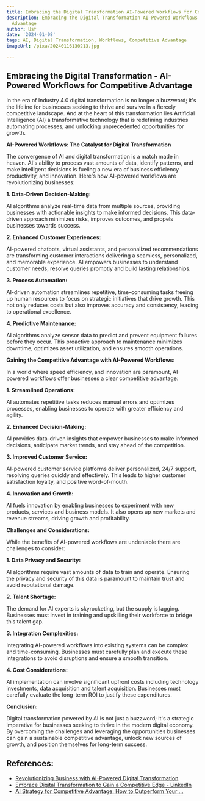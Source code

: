 ```yaml
---
title: Embracing the Digital Transformation AI-Powered Workflows for Competitive Advantage
description: Embracing the Digital Transformation AI-Powered Workflows for Competitive
  Advantage
author: Usf
date: '2024-01-08'
tags: AI, Digital Transformation, Workflows, Competitive Advantage
imageUrl: /pixa/20240116130213.jpg

---
```

## **Embracing the Digital Transformation - AI-Powered Workflows for Competitive Advantage**

In the era of Industry  4.0 digital transformation is no longer a buzzword; it's the lifeline for businesses seeking to thrive and survive in a fiercely competitive landscape. And at the heart of this transformation lies Artificial Intelligence (AI) a transformative technology that is redefining industries automating processes, and unlocking unprecedented  opportunities for growth.

**AI-Powered Workflows: The Catalyst for  Digital Transformation**

The convergence of AI  and digital transformation is a match made in heaven. AI's ability to process  vast amounts of data, identify patterns, and make intelligent decisions is  fueling a new era of business efficiency  productivity, and innovation. Here's how AI-powered workflows  are revolutionizing businesses:

**1. Data-Driven Decision-Making:**

AI algorithms  analyze real-time data from multiple sources, providing businesses with actionable insights  to make informed decisions. This data-driven approach minimizes risks, improves outcomes, and propels businesses towards success.

**2. Enhanced Customer Experiences:**

AI-powered chatbots, virtual assistants, and personalized  recommendations are transforming customer interactions delivering a seamless, personalized, and memorable experience. AI empowers businesses  to understand customer needs, resolve  queries promptly  and build lasting  relationships.

**3. Process Automation:**

AI-driven automation streamlines repetitive, time-consuming tasks freeing up human resources to focus on strategic initiatives that drive  growth. This not only reduces costs but also improves accuracy and  consistency, leading to operational excellence.

**4. Predictive Maintenance:**

AI algorithms analyze sensor data to predict and prevent equipment failures before they occur. This proactive approach to maintenance minimizes downtime, optimizes  asset utilization, and ensures smooth operations.

**Gaining the Competitive Advantage with AI-Powered Workflows:**

In a world where speed  efficiency, and innovation  are  paramount, AI-powered  workflows offer businesses a clear competitive advantage:

**1. Streamlined Operations:**

AI  automates repetitive tasks reduces manual errors and  optimizes processes,  enabling  businesses to operate with greater efficiency  and  agility.

**2. Enhanced Decision-Making:**

AI provides data-driven insights that empower businesses to make  informed decisions, anticipate market trends,  and stay ahead of the competition.

**3. Improved Customer Service:**

AI-powered  customer service platforms deliver  personalized, 24/7 support, resolving  queries quickly and effectively. This leads to higher customer satisfaction  loyalty, and positive word-of-mouth.

**4. Innovation and Growth:**

AI fuels innovation by enabling businesses to experiment with new products, services and business models.  It also opens up new markets and  revenue streams,  driving growth and profitability.

**Challenges and Considerations:**

While the  benefits of AI-powered workflows are  undeniable there are challenges  to consider:

**1.  Data Privacy and Security:**

AI algorithms require vast amounts of data to train and operate. Ensuring the privacy and security  of this data is paramount to maintain trust and avoid reputational damage.

**2.  Talent Shortage:**

The demand for AI experts is skyrocketing, but the supply is lagging. Businesses must invest in training and upskilling their workforce to bridge this talent gap.

**3. Integration Complexities:**

Integrating AI-powered workflows into existing systems can  be complex and time-consuming. Businesses must carefully plan  and execute these integrations to avoid disruptions and ensure a smooth transition.

**4. Cost Considerations:**

AI implementation can involve  significant upfront costs including technology investments, data acquisition and talent acquisition. Businesses  must carefully evaluate  the long-term  ROI to justify these expenditures.

**Conclusion:**

Digital transformation powered  by AI  is not just a buzzword;  it's a strategic imperative for businesses seeking to thrive in the modern digital economy. By overcoming the challenges and leveraging the opportunities businesses can gain a sustainable competitive advantage, unlock new sources  of growth, and position themselves for long-term success.

## References:
- [Revolutionizing Business with AI-Powered Digital Transformation](https://www.tractiontechnology.com/blog/revolutionizing-business-with-ai-powered-digital-transformation)
- [Embrace Digital Transformation to Gain a Competitive Edge - LinkedIn](https://www.linkedin.com/pulse/embrace-digital-transformation-gain-competitive-edge-technoexperts)
- [AI Strategy for Competitive Advantage: How to Outperform Your ...](https://www.bdodigital.com/insights/analytics/ai-strategy-for-competitive-advantage-how-to-outperform-your-competitors)
